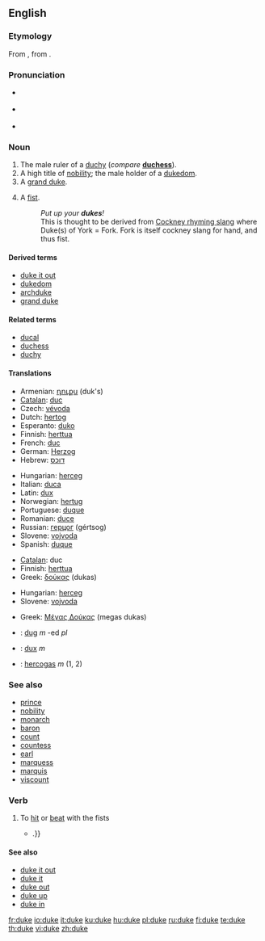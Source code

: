 {{also|Duke}}
==English==
{{wikipedia}}

===Etymology===
From {{etyl|fro}} {{term|lang=fro|duc}}, from {{etyl|la}} {{term|lang=la|dux}}.

===Pronunciation===
* {{a|Commonwealth}} {{IPA|/dju:k/}}
* {{a|US}} {{IPA|/du:k/ }}
* {{audio|en-us-duke.ogg|Audio (US)}}
*: {{rhymes|uːk}}

===Noun===
{{en-noun}}

# The male ruler of a [[duchy]] (''compare'' '''[[duchess]]''').
# A high title of [[nobility]]; the male holder of a [[dukedom]].
# A [[grand duke]].
# {{slang|usually in plural}} A [[fist]].
#: ''Put up your '''dukes'''!''
#: This is thought to be derived from [[Wikipedia:Cockney rhyming slang|Cockney rhyming slang]] where Duke(s) of York = Fork. Fork is itself cockney slang for hand, and thus fist.

====Derived terms====
* [[duke it out]]
* [[dukedom]]
* [[archduke]]
* [[grand duke]]

====Related terms====
* [[ducal]]
* [[duchess]]
* [[duchy]]

====Translations====
{{trans-top|male ruler of a duchy}}
* Armenian: [[դուքս]] (duk's)
* [[Catalan]]: [[duc]] {{m}}
* Czech: [[vévoda]] {{m}}
* Dutch: [[hertog]] {{m}}
* Esperanto: [[duko]]
* Finnish: [[herttua]]
* French: [[duc]] {{m}}
* German: [[Herzog]] {{m}}
* Hebrew: [[דוכס]]
{{trans-mid}}
* Hungarian: [[herceg]]
* Italian: [[duca]] {{m}}
* Latin: [[dux]] {{m}}
* Norwegian: [[hertug]]
* Portuguese: [[duque]] {{m}}
* Romanian: [[duce]] {{m}}
* Russian: [[герцог]] (gértsog) {{m}}
* Slovene: [[vojvoda]] {{m}}
* Spanish: [[duque]] {{m}}
{{trans-bottom}}

{{trans-top|male holder of a dukedom}}
* [[Catalan]]: duc
* Finnish: [[herttua]]
* Greek: [[δούκας]] (dukas)
{{trans-mid}}
* Hungarian: [[herceg]]
* Slovene: [[vojvoda]] {{m}}
{{trans-bottom}}

{{trans-top|Grand duke}}
* Greek: [[Μέγας Δούκας]] (megas dukas) {{m}}
{{trans-mid}}
{{trans-bottom}}

{{trans-top|slang: fist}}
{{trans-mid}}
{{trans-bottom}}

<!--Remove this section once all of the translations below have been moved into the tables above.-->
{{checktrans-top}}
* {{ttbc|Breton}}: [[dug]] ''m'' -ed ''pl''
* {{ttbc|Latin}}: [[dux]] ''m''
* {{ttbc|Lithuanian}}: [[hercogas]] ''m'' (1, 2)
{{trans-bottom}}

===See also===
* [[prince]]
* [[nobility]]
* [[monarch]]
* [[baron]]
* [[count]]
* [[countess]]
* [[earl]]
* [[marquess]]
* [[marquis]]
* [[viscount]]

===Verb===
{{en-verb|duk|ed}}

# {{rare}} To [[hit]] or [[beat]] with the fists
#*{{quote-book|2003|John A. Dinan|Private Eyes in the Comics|isbn=159393002X|pageurl=http://books.google.com/books?id=7vvAzXjtBAcC&pg=PA65|page=65
|passage=It seems that PI Rainer was '''duked''' by his wife {{...|and he explores his feelings of being on the receiving end of a beating with the gal who is the object of their $300 case, Leila Burnett}}.}}

====See also====
*[[duke it out]]
*[[duke it]]
*[[duke out]]
*[[duke up]]
*[[duke in]]

[[fr:duke]]
[[io:duke]]
[[it:duke]]
[[ku:duke]]
[[hu:duke]]
[[pl:duke]]
[[ru:duke]]
[[fi:duke]]
[[te:duke]]
[[th:duke]]
[[vi:duke]]
[[zh:duke]]